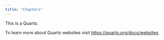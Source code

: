 ```yaml
---
title: "Chapters"
---
```


This is a Quarto.

To learn more about Quarto websites visit <https://quarto.org/docs/websites>.
